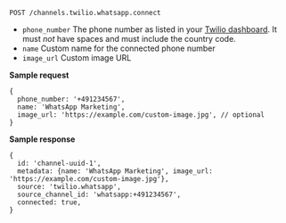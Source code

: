 ```
POST /channels.twilio.whatsapp.connect
```

- `phone_number` The phone number as listed in your [Twilio
  dashboard](https://www.twilio.com/console/phone-numbers/).
  It must _not_ have spaces and must include the country
  code.
- `name` Custom name for the connected phone number
- `image_url` Custom image URL

**Sample request**

```json5
{
  phone_number: '+491234567',
  name: 'WhatsApp Marketing',
  image_url: 'https://example.com/custom-image.jpg', // optional
}
```

**Sample response**

```json5
{
  id: 'channel-uuid-1',
  metadata: {name: 'WhatsApp Marketing', image_url: 'https://example.com/custom-image.jpg'},
  source: 'twilio.whatsapp',
  source_channel_id: 'whatsapp:+491234567',
  connected: true,
}
```
